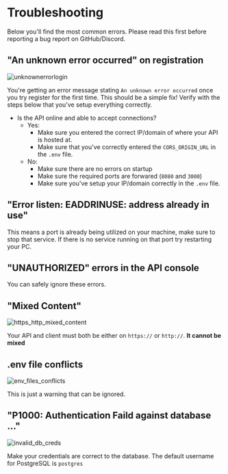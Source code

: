 # Troubleshooting

Below you'll find the most common errors. Please read this first before reporting a bug report on GitHub/Discord.

## "An unknown error occurred" on registration

![unknownerrorlogin](/unknownerrorlogin.png)

You're getting an error message stating `An unknown error occurred` once you try register for the first time. This should be a simple fix!
Verify with the steps below that you've setup everything correctly.

- Is the API online and able to accept connections?
  - Yes:
    - Make sure you entered the correct IP/domain of where your API is hosted at.
    - Make sure that you've correctly entered the `CORS_ORIGIN_URL` in the `.env` file.
  - No:
    - Make sure there are no errors on startup
    - Make sure the required ports are forwared (`8080` and `3000`)
    - Make sure you've setup your IP/domain correctly in the `.env` file.

## "Error listen: EADDRINUSE: address already in use"

This means a port is already being utilized on your machine, make sure to stop that service.
If there is no service running on that port try restarting your PC.

## "UNAUTHORIZED" errors in the API console

You can safely ignore these errors.

## "Mixed Content"

![https_http_mixed_content](/https_http_mixed_content.png)

Your API and client must both be either on `https://` or `http://`. **It cannot be mixed**

## .env file conflicts

![env_files_conflicts](/env_files_conflicts.png)

This is just a warning that can be ignored.

## "P1000: Authentication Faild against database ..."

![invalid_db_creds](/invalid_db_creds.png)

Make your credentials are correct to the database. The default username for PostgreSQL is `postgres`
